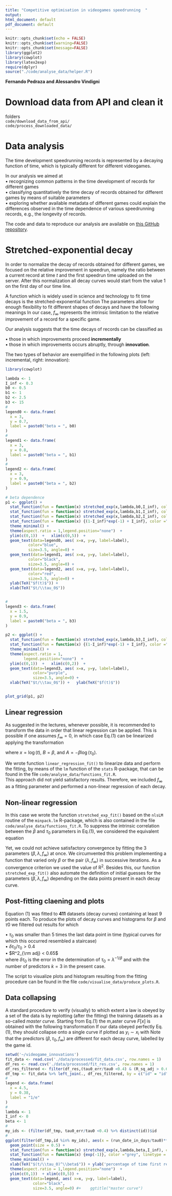 ```yaml
---
title: "Competitive optimisation in videogames speedrunning  "
output:
html_document: default
pdf_document: default
---
```

  
```r
knitr::opts_chunk$set(echo = FALSE)
knitr::opts_chunk$set(warning=FALSE)
knitr::opts_chunk$set(message=FALSE)
library(ggplot2)
library(cowplot)
library(latex2exp)
require(dplyr)
source("./code/analyse_data/helper.R")
```

**Fernando Pedraza and Alessandro Vindigni** <br> 

# Download data from API and clean it

folders  <br> 
`code/download_data_from_api/` <br> 
`code/process_downloaded_data/`


# Data analysis 


The time development speedrunning records is represented by a decaying function of time, which is typically different for different videogames.   

In our analysis we aimed at    
$\bullet$ recognizing common patterns in the time development of records for different games   
$\bullet$ classifying quantitatively the time decay of records obtained for different games by means of suitable parameters     
$\bullet$ exploring whether available metadata of different games could explain the differences observed in the time dependence of various speedrunning records, e.g., the longevity of records.      

The code and data to reproduce our analysis are available on <a href="https://github.com/fp3draza/videogame_innovations"target="_blank">this GitHub repository</a>.  


# Stretched-exponential decay  

In order to normalize the decay of records obtained for different games, we focused on the relative improvement in speedrun, namely the ratio between a current record at time $t$ and the first speedrun time uploaded on the server. After this normalization all decay curves would start from the value 1 on the first day of our time line. 

A function which is widely used in science and technology to fit time decays is the stretched-exponential function 
\begin{equation}
f(t) = \left(1-f_\infty\right) {\rm e}^{-(t/\tau_0)^\beta} + f_\infty  
\qquad (1)
\end{equation}
The parameters allow for enough flexibility to fit different shapes of decays and have the following meanings 
\begin{equation}
\begin{split}
\beta & \quad\text{sterteching exponent} \\
\tau_0 & \quad \text{characteristic lifetime} \\  
f_\infty & \quad \text{final value of the decay} 
\end{split}
\end{equation}
In our case, $f_\infty$ represents the intrinsic limitation to the relative improvement of a record for a specific game. 

Our analysis suggests that the time decays of records can be classified as 

$\bullet$ those in which improvements proceed **incrementally**      
$\bullet$ those in which improvements occurs abruptly, through **innovation**. 
 
The two types of behavior are exemplified in the following plots (left: incremental, right: innovation): 
```r
library(cowplot)

lambda <- 1
I_inf <- 0.3
b0 <- 0.5
b1 <- 1
b2 <- 2.5
b3 <- 15
#
legend0 <- data.frame(
  x = 3,
  y = 0.7,
  label = paste0("beta = ", b0)
)
#
legend1 <- data.frame(
  x = 3,
  y = 0.8,
  label = paste0("beta = ", b1)
)
#
legend2 <- data.frame(
  x = 3,
  y = 0.9,
  label = paste0("beta = ", b2)
)

# beta dependence 
p1 <- ggplot() + 
  stat_function(fun = function(x) stretched_exp(x,lambda,b0,I_inf), color ="blue", linetype = "solid", size = 0.5) +
  stat_function(fun = function(x) stretched_exp(x,lambda,b1,I_inf), color ="black", linetype = "solid", size = 0.5) +
  stat_function(fun = function(x) stretched_exp(x,lambda,b2,I_inf), color ="red", linetype = "solid", size = 0.5) +
  stat_function(fun = function(x) {(1-I_inf)*exp(-1) + I_inf}, color ="grey", linetype = "dotted", size = 0.5) +
  theme_minimal() + 
  theme(aspect.ratio = 1,legend.position="none")  +   
  ylim(c(0,1))  +   xlim(c(0,5))  + 
  geom_text(data=legend0, aes( x=x, y=y, label=label),                  
          color="blue", 
          size=3.5, angle=0) +
  geom_text(data=legend1, aes( x=x, y=y, label=label),                  
          color="black", 
          size=3.5, angle=0) +
  geom_text(data=legend2, aes( x=x, y=y, label=label),                  
          color="red", 
          size=3.5, angle=0) +
  ylab(TeX("$f(t)$")) + 
  xlab(TeX("$t/\\tau_0$"))


#
legend3 <- data.frame(
  x = 1.5,
  y = 0.9,
  label = paste0("beta = ", b3)
)

p2 <- ggplot() + 
  stat_function(fun = function(x) stretched_exp(x,lambda,b3,I_inf), color ="purple", linetype = "solid", size = 0.5) +
  stat_function(fun = function(x) {(1-I_inf)*exp(-1) + I_inf}, color ="grey", linetype = "dotted", size = 0.5) +
  theme_minimal() + 
  theme(aspect.ratio = 1,
        legend.position="none")  +   
  ylim(c(0,1))  +   xlim(c(0,2))  + 
  geom_text(data=legend3, aes( x=x, y=y, label=label),                  
            color="purple", 
            size=3.5, angle=0) +
  xlab(TeX("$t/\\tau_0$")) +   ylab(TeX("$f(t)$"))  


plot_grid(p1, p2)
```


## Linear regression

As suggested in the lectures, whenever possible, it is recommended to transform the data in order that linear regression can be applied. This is possible if one assumes $f_\infty= 0$, in which case Eq.(1) can be linearized applying the transformation 

\begin{equation}
\begin{split}
f(t) & = {\rm e}^{-(t/\tau_0)^\beta} \\
z & = \log\left[f(t)\right]= - \left(\frac{t}{\tau_0}\right)^\beta \\
y & = \log\left(-z\right)= \beta \log(t) - \beta\log(\tau_0) \\ 
y & = A + B\, x  \\ 
\end{split}
\end{equation}
where $x = \log(t)$, $B=\beta$, and $A=- \beta\log(\tau_0)$. 


We wrote function `linear_regression_fit()` to linearize data and perform the fitting, by means of the `lm` function of the `stats` R-package, that can be found in the file  `code/analyse_data/functions_fit.R`.   
This approach did not yield satisfactory results. Therefore, we included $f_\infty$ as a fitting parameter and performed a non-linear regression of each decay. 
 


## Non-linear regression

In this case we wrote the function `stretched_exp_fit()` based on the `nlsLM` routine of the `minpack.lm` R-package, which is also contained in the file `code/analyse_data/functions_fit.R`. To suppress the intrinsic correlation between the 
$\beta$ and $\tau_0$ parameters in Eq.(1), we considered the equivalent equation  
\begin{equation}
f(t) = \left(1-f_\infty\right) {\rm e}^{-\lambda \, t^\beta} + f_\infty  
\end{equation}

Yet, we could not achieve satisfactory convergence by fitting the 3 parameters ($\beta,\,\lambda,\, f_\infty$) at once. We circumvented this problem implementing a function that varied only $\beta$ or the pair  ($\lambda,\, f_\infty$) in successive iterations. As a convergence criterion we used the value of R$^2$. 
Besides this, our function `stretched_exp_fit()` also automate the definition of initial guesses for the parameters ($\beta,\,\lambda,\, f_\infty$) depending on the data points present in each decay curve.     



## Post-fitting claening and plots

Equation (1) was fitted to **411** datasets (decay curves) containing at least 9 points each. 
To produce the plots of decay curves and histograms for $\beta$ and $\tau0$ we filtered out results for which 

$\bullet$ $\tau_0$ was smaller than 5 times the last data point in time (typical curves for which this occurred resembled a staircase)  
$\bullet$ $\delta \tau_0/\tau_0 > 0.4$    
$\bullet$ $R^2_{\rm adj} < 0.65$    
where $\delta \tau_0$ is the error in the determination of $\tau_0=\lambda^{-1/\beta}$ and 
\begin{equation}
R^2_{\rm adj} = R^2 - \left(1-R^2\right) \frac{n-k-1}{n-k-1}
\end{equation}
with the number of predictors $k=3$ in the present case. 

The script to visualize plots and histogram resulting from the fitting procedure can be found in the file `code/visualise_data/produce_plots.R`. 


## Data collapsing 

A standard procedure to verify (visually) to which extent a law is obeyed by a set of the data is by replotting (after the fitting) the training datasets as a so-called *master curve*. Starting from Eq.(1) the m,aster curve $F[x]$ is obtained with the following transformation 
\begin{equation}
F\left[\left(\frac{t}{\tau_0}\right)^\beta\right] =\frac{f(t)-f_\infty}{1-f_\infty}{\rm e}^{-(t/\tau_0)^\beta}  
\end{equation}
If our data obeyed perfectly Eq.(1), they should collapse onto a single curve if plotted as $y_i \sim x_i$ with 
\begin{equation}
\begin{split}
& x_i = \left(\frac{t}{\tau_0}\right)^\beta \\
&y_i =\frac{f(t_i)-f_\infty}{1-f_\infty}{\rm e}^{-(t_i/\tau_0)^\beta}  
\end{split}
\end{equation}
Note that the predictors ($\beta,\,\tau_0,\, f_\infty$) are different for each decay curve, labelled by the game id. 


```r
setwd('~/videogame_innovations')
fit_data <- read.csv('./data/processed/fit_data.csv', row.names = 1)
df_res <- read.csv('./data/processed/fit_res.csv', row.names = 1)
df_res_filtered <- filter(df_res,(tau0_err/tau0 <0.4) & (R_sq_adj > 0.65))
df_tmp <- fit_data %>% left_join(., df_res_filtered, by = c("id" = "id")) 
#
legend <- data.frame(
  x = 4.5,
  y = 0.38,
  label = "1/e"
)
#
lambda <- 1
I_inf <- 0 
beta <- 1
#
my_ids <- (filter(df_tmp, tau0_err/tau0 <0.4) %>% distinct(id))$id
#
ggplot(filter(df_tmp,id %in% my_ids), aes(x = (run_date_in_days/tau0)**beta, y = normalized_decay(run_time_percentage, I_inf), col = as.factor(id))) + 
  geom_point(size = 0.5) + 
  stat_function(fun = function(x) stretched_exp(x,lambda,beta,I_inf), color ="black", linetype = "solid", size = 0.5) +
  stat_function(fun = function(x) {exp(-1)}, color ="grey", linetype = "dotted", size = 0.5) +
  theme_minimal() + 
  xlab(TeX("$(t/\\tau_0)^\\beta$")) + ylab('percentage of time first record') +
  theme(aspect.ratio = 1,legend.position="none")  +   
  ylim(c(0,1))  + xlim(c(0,5)) +   
  geom_text(data=legend, aes( x=x, y=y, label=label),
            color="black",
            size=3.5, angle=0) #+    ggtitle("master curve") 
```


  
  
  











